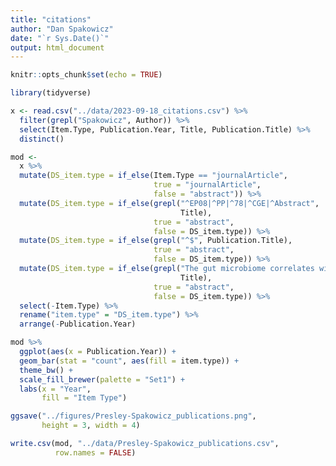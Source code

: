 ```yaml
---
title: "citations"
author: "Dan Spakowicz"
date: "`r Sys.Date()`"
output: html_document
---
```


```r
knitr::opts_chunk$set(echo = TRUE)

library(tidyverse)
```

```r
x <- read.csv("../data/2023-09-18_citations.csv") %>%
  filter(grepl("Spakowicz", Author)) %>%
  select(Item.Type, Publication.Year, Title, Publication.Title) %>%
  distinct()
```

```r
mod <- 
  x %>%
  mutate(DS_item.type = if_else(Item.Type == "journalArticle",
                                true = "journalArticle",
                                false = "abstract")) %>%
  mutate(DS_item.type = if_else(grepl("^EP08|^PP|^78|^CGE|^Abstract", 
                                      Title),
                                true = "abstract",
                                false = DS_item.type)) %>%
  mutate(DS_item.type = if_else(grepl("^$", Publication.Title),
                                true = "abstract",
                                false = DS_item.type)) %>%
  mutate(DS_item.type = if_else(grepl("The gut microbiome correlates with common geriatric|A Geriatric Assessment", 
                                      Title),
                                true = "abstract",
                                false = DS_item.type)) %>%
  select(-Item.Type) %>%
  rename("item.type" = "DS_item.type") %>%
  arrange(-Publication.Year)
```

```r
mod %>%
  ggplot(aes(x = Publication.Year)) +
  geom_bar(stat = "count", aes(fill = item.type)) +
  theme_bw() +
  scale_fill_brewer(palette = "Set1") +
  labs(x = "Year",
       fill = "Item Type")

ggsave("../figures/Presley-Spakowicz_publications.png",
       height = 3, width = 4)
```

```r
write.csv(mod, "../data/Presley-Spakowicz_publications.csv",
          row.names = FALSE)
```

